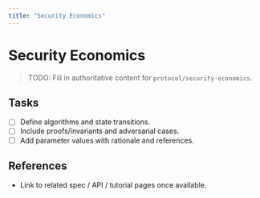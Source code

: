 ```yaml
---
title: "Security Economics"
---
```


# Security Economics

> TODO: Fill in authoritative content for `protocol/security-economics`.

## Tasks
- [ ] Define algorithms and state transitions.
- [ ] Include proofs/invariants and adversarial cases.
- [ ] Add parameter values with rationale and references.

## References
- Link to related spec / API / tutorial pages once available.

